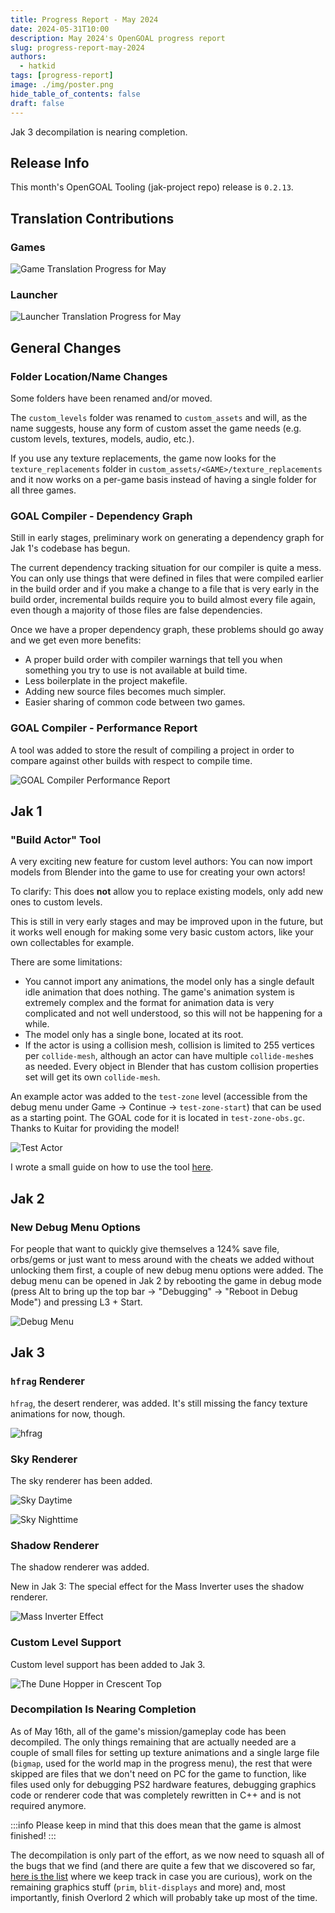 ```yaml
---
title: Progress Report - May 2024
date: 2024-05-31T10:00
description: May 2024's OpenGOAL progress report
slug: progress-report-may-2024
authors:
  - hatkid
tags: [progress-report]
image: ./img/poster.png
hide_table_of_contents: false
draft: false
---
```


<head>
  <meta name="twitter:card" content="summary_large_image" />
</head>

Jak 3 decompilation is nearing completion.

<!--truncate-->

## Release Info

This month's OpenGOAL Tooling (jak-project repo) release is `0.2.13`.

<div className="row markdownMarginBottom">
  <div className="col col--12">
    <LauncherDownloadLink />
  </div>
</div>

## Translation Contributions

### Games

![Game Translation Progress for May](img/i18n-games.png)

### Launcher

![Launcher Translation Progress for May](img/i18n-launcher.png)

## General Changes

### Folder Location/Name Changes

Some folders have been renamed and/or moved.

The `custom_levels` folder was renamed to `custom_assets` and will, as the name suggests, house any form of custom asset the game needs (e.g. custom levels, textures, models, audio, etc.).

If you use any texture replacements, the game now looks for the `texture_replacements` folder in `custom_assets/<GAME>/texture_replacements` and it now works on a per-game basis instead of having a single folder for all three games.

### GOAL Compiler - Dependency Graph <PRLink href="https://github.com/open-goal/jak-project/pull/3505"/>

Still in early stages, preliminary work on generating a dependency graph for Jak 1's codebase has begun.

The current dependency tracking situation for our compiler is quite a mess. You can only use things that were defined in files that were compiled earlier in the build order and if you make a change to a file that is very early in the build order, incremental builds require you to build almost every file again, even though a majority of those files are false dependencies.

Once we have a proper dependency graph, these problems should go away and we get even more benefits:

- A proper build order with compiler warnings that tell you when something you try to use is not available at build time.
- Less boilerplate in the project makefile.
- Adding new source files becomes much simpler.
- Easier sharing of common code between two games.

### GOAL Compiler - Performance Report <PRLink href="https://github.com/open-goal/jak-project/pull/3519"/>

A tool was added to store the result of compiling a project in order to compare against other builds with respect to compile time.

![GOAL Compiler Performance Report](img/goalc-report.png)

## Jak 1

### "Build Actor" Tool <PRLink href="https://github.com/open-goal/jak-project/pull/3266"/> <PRLink href="https://github.com/open-goal/jak-project/pull/3540"/>

A very exciting new feature for custom level authors: You can now import models from Blender into the game to use for creating your own actors!

To clarify: This does **not** allow you to replace existing models, only add new ones to custom levels.

This is still in very early stages and may be improved upon in the future, but it works well enough for making some very basic custom actors, like your own collectables for example.

There are some limitations:

- You cannot import any animations, the model only has a single default idle animation that does nothing. The game's animation system is extremely complex and the format for animation data is very complicated and not well understood, so this will not be happening for a while.
- The model only has a single bone, located at its root.
- If the actor is using a collision mesh, collision is limited to 255 vertices per `collide-mesh`, although an actor can have multiple `collide-mesh`es as needed. Every object in Blender that has custom collision properties set will get its own `collide-mesh`.

An example actor was added to the `test-zone` level (accessible from the debug menu under Game -> Continue -> `test-zone-start`) that can be used as a starting point. The GOAL code for it is located in `test-zone-obs.gc`. Thanks to Kuitar for providing the model!

![Test Actor](img/test-actor.png)

I wrote a small guide on how to use the tool [here](/docs/developing/custom_levels/custom_actors).

## Jak 2

### New Debug Menu Options <PRLink href="https://github.com/open-goal/jak-project/pull/3539"/>

For people that want to quickly give themselves a 124% save file, orbs/gems or just want to mess around with the cheats we added without unlocking them first, a couple of new debug menu options were added. The debug menu can be opened in Jak 2 by rebooting the game in debug mode (press Alt to bring up the top bar -> "Debugging" -> "Reboot in Debug Mode") and pressing L3 + Start.

![Debug Menu](img/debug-menu.png)

## Jak 3

### `hfrag` Renderer <PRLink href="https://github.com/open-goal/jak-project/pull/3509"/>

`hfrag`, the desert renderer, was added. It's still missing the fancy texture animations for now, though.

![hfrag](img/hfrag.png)

### Sky Renderer <PRLink href="https://github.com/open-goal/jak-project/pull/3514"/>

The sky renderer has been added.

![Sky Daytime](img/sky-day.png)

![Sky Nighttime](img/sky-night.png)

### Shadow Renderer <PRLink href="https://github.com/open-goal/jak-project/pull/3530"/> <PRLink href="https://github.com/open-goal/jak-project/pull/3532"/>

The shadow renderer was added.

New in Jak 3: The special effect for the Mass Inverter uses the shadow renderer.

![Mass Inverter Effect](img/shadow.png)

### Custom Level Support <PRLink href="https://github.com/open-goal/jak-project/pull/3522"/>

Custom level support has been added to Jak 3.

![The Dune Hopper in Crescent Top](img/jak3-custom-levels.png)

### Decompilation Is Nearing Completion <PRLink href="https://github.com/open-goal/jak-project/pull/3506"/> <PRLink href="https://github.com/open-goal/jak-project/pull/3513"/> <PRLink href="https://github.com/open-goal/jak-project/pull/3515"/>

As of May 16th, all of the game's mission/gameplay code has been decompiled. The only things remaining that are actually needed are a couple of small files for setting up texture animations and a single large file (`bigmap`, used for the world map in the progress menu), the rest that were skipped are files that we don't need on PC for the game to function, like files used only for debugging PS2 hardware features, debugging graphics code or renderer code that was completely rewritten in C++ and is not required anymore.

:::info
Please keep in mind that this does  mean that the game is almost finished!
:::

The decompilation is only part of the effort, as we now need to squash all of the bugs that we find (and there are quite a few that we discovered so far, [here is the list](https://github.com/orgs/open-goal/projects/3/views/13) where we keep track in case you are curious), work on the remaining graphics stuff (`prim`, `blit-displays` and more) and, most importantly, finish Overlord 2 which will probably take up most of the time.
